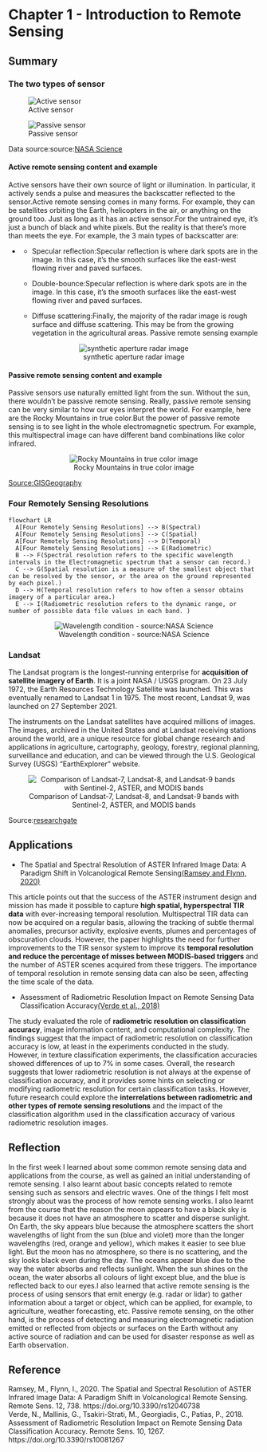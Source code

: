 # Chapter 1 - Introduction to Remote Sensing

## Summary

### The two types of sensor

::: {layout-ncol="2"}
![Active sensor](image/active_sensor.png)

![Passive sensor](image/passive_sensor.png)
:::

Data source:source:[NASA Science](https://www.nasa.gov/directorates/heo/scan/communications/outreach/funfacts/txt_passive_active.html)

#### Active remote sensing content and example

Active sensors have their own source of light or illumination. In particular, it actively sends a pulse and measures the backscatter reflected to the sensor.Active remote sensing comes in many forms. For example, they can be satellites orbiting the Earth, helicopters in the air, or anything on the ground too. Just as long as it has an active sensor.For the untrained eye, it's just a bunch of black and white pixels. But the reality is that there's more than meets the eye. For example, the 3 main types of backscatter are:

-   ::: {.callout-note appearance="minimal"}
    -   Specular reflection:Specular reflection is where dark spots are in the image. In this case, it's the smooth surfaces like the east-west flowing river and paved surfaces.

    -   Double-bounce:Specular reflection is where dark spots are in the image. In this case, it's the smooth surfaces like the east-west flowing river and paved surfaces.

    -   Diffuse scattering:Finally, the majority of the radar image is rough surface and diffuse scattering. This may be from the growing vegetation in the agricultural areas. Passive remote sensing example
    :::

<center>![synthetic aperture radar image](image/Radarsat2-Example.png)</center>

#### Passive remote sensing content and example

Passive sensors use naturally emitted light from the sun. Without the sun, there wouldn't be passive remote sensing. Really, passive remote sensing can be very similar to how our eyes interpret the world. For example, here are the Rocky Mountains in true color.But the power of passive remote sensing is to see light in the whole electromagnetic spectrum. For example, this multispectral image can have different band combinations like color infrared.

<center>![Rocky Mountains in true color image](image/true-color-678x333.png)</center>

[Source:GISGeography](https://gisgeography.com/passive-active-sensors-remote-sensing/)

### Four Remotely Sensing Resolutions

```mermaid
flowchart LR
  A[Four Remotely Sensing Resolutions] --> B(Spectral)
  A[Four Remotely Sensing Resolutions] --> C(Spatial)
  A[Four Remotely Sensing Resolutions] --> D(Temporal)
  A[Four Remotely Sensing Resolutions] --> E(Radiometric)
  B --> F(Spectral resolution refers to the specific wavelength intervals in the Electromagnetic spectrum that a sensor can record.)
  C --> G(Spatial resolution is a measure of the smallest object that can be resolved by the sensor, or the area on the ground represented by each pixel.)
  D --> H(Temporal resolution refers to how often a sensor obtains imagery of a particular area.)
  E --> I(Radiometric resolution refers to the dynamic range, or number of possible data file values in each band. )

```

<center>![Wavelength condition - source:NASA Science](image/EMS-Introduction_0.jpeg)</center>

### Landsat

The Landsat program is the longest-running enterprise for **acquisition of satellite imagery of Earth**. It is a joint NASA / USGS program. On 23 July 1972, the Earth Resources Technology Satellite was launched. This was eventually renamed to Landsat 1 in 1975. The most recent, Landsat 9, was launched on 27 September 2021.

The instruments on the Landsat satellites have acquired millions of images. The images, archived in the United States and at Landsat receiving stations around the world, are a unique resource for global change research and applications in agriculture, cartography, geology, forestry, regional planning, surveillance and education, and can be viewed through the U.S. Geological Survey (USGS) "EarthExplorer" website.

<center>![Comparison of Landsat-7, Landsat-8, and Landsat-9 bands with Sentinel-2, ASTER, and MODIS bands](image/Comparison-of-Landsat-7-Landsat-8-and-Landsat-9-bands-with-Sentinel-2-ASTER-and-MODIS.png)</center>

Source:[researchgate](https://www.researchgate.net/figure/Comparison-of-Landsat-7-Landsat-8-and-Landsat-9-bands-with-Sentinel-2-ASTER-and-MODIS_fig2_348209159)

## Applications

-   The Spatial and Spectral Resolution of ASTER Infrared Image Data: A Paradigm Shift in Volcanological Remote Sensing[(Ramsey and Flynn, 2020)](https://www.proquest.com/docview/2366098309?parentSessionId=yU1VU6TsLTtmAOPpofRDzm8s8%2BWNDfOlEwl0CfSjQb0%3D&pq-origsite=primo&accountid=14511)</br>

This article points out that the success of the ASTER instrument design and mission has made it possible to capture **high spatial, hyperspectral TIR data** with ever-increasing temporal resolution. Multispectral TIR data can now be acquired on a regular basis, allowing the tracking of subtle thermal anomalies, precursor activity, explosive events, plumes and percentages of obscuration clouds. However, the paper highlights the need for further improvements to the TIR sensor system to improve its **temporal resolution and reduce the percentage of misses between MODIS-based triggers** and the number of ASTER scenes acquired from these triggers. The importance of temporal resolution in remote sensing data can also be seen, affecting the time scale of the data.

-   Assessment of Radiometric Resolution Impact on Remote Sensing Data Classification Accuracy[(Verde et al., 2018)](https://www.mdpi.com/2072-4292/10/8/1267)</br>

The study evaluated the role of **radiometric resolution on classification accuracy**, image information content, and computational complexity. The findings suggest that the impact of radiometric resolution on classification accuracy is low, at least in the experiments conducted in the study. However, in texture classification experiments, the classification accuracies showed differences of up to 7% in some cases. Overall, the research suggests that lower radiometric resolution is not always at the expense of classification accuracy, and it provides some hints on selecting or modifying radiometric resolution for certain classification tasks. However, future research could explore the **interrelations between radiometric and other types of remote sensing resolutions** and the impact of the classification algorithm used in the classification accuracy of various radiometric resolution images.

## Reflection

In the first week I learned about some common remote sensing data and applications from the course, as well as gained an initial understanding of remote sensing. I also learnt about basic concepts related to remote sensing such as sensors and electric waves. One of the things I felt most strongly about was the process of how remote sensing works. I also learnt from the course that the reason the moon appears to have a black sky is because it does not have an atmosphere to scatter and disperse sunlight. On Earth, the sky appears blue because the atmosphere scatters the short wavelengths of light from the sun (blue and violet) more than the longer wavelengths (red, orange and yellow), which makes it easier to see blue light. But the moon has no atmosphere, so there is no scattering, and the sky looks black even during the day. The oceans appear blue due to the way the water absorbs and reflects sunlight. When the sun shines on the ocean, the water absorbs all colours of light except blue, and the blue is reflected back to our eyes.I also learned that active remote sensing is the process of using sensors that emit energy (e.g. radar or lidar) to gather information about a target or object, which can be applied, for example, to agriculture, weather forecasting, etc. Passive remote sensing, on the other hand, is the process of detecting and measuring electromagnetic radiation emitted or reflected from objects or surfaces on the Earth without any active source of radiation and can be used for disaster response as well as Earth observation. 

## Reference

Ramsey, M., Flynn, I., 2020. The Spatial and Spectral Resolution of ASTER Infrared Image Data: A Paradigm Shift in Volcanological Remote Sensing. Remote Sens. 12, 738. https://doi.org/10.3390/rs12040738</br> Verde, N., Mallinis, G., Tsakiri-Strati, M., Georgiadis, C., Patias, P., 2018. Assessment of Radiometric Resolution Impact on Remote Sensing Data Classification Accuracy. Remote Sens. 10, 1267. https://doi.org/10.3390/rs10081267
